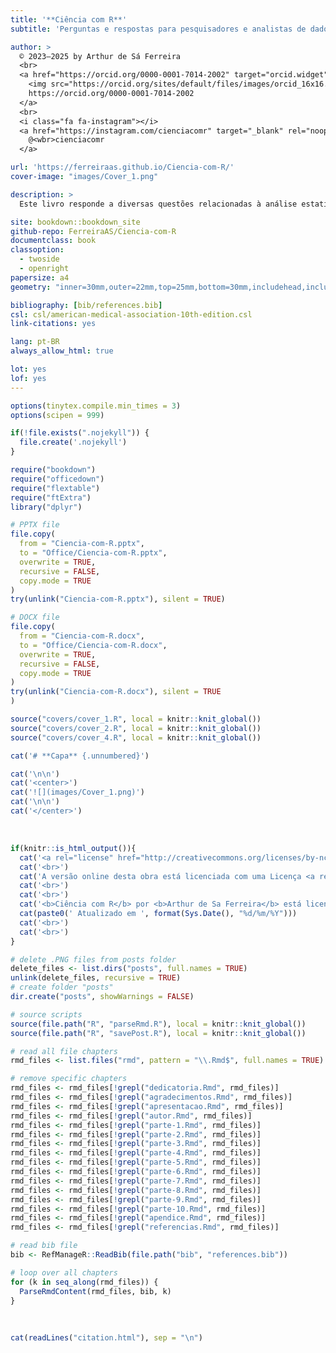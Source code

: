 ```yaml
---
title: '**Ciência com R**'
subtitle: 'Perguntas e respostas para pesquisadores e analistas de dados'

author: >
  © 2023–2025 by Arthur de Sá Ferreira
  <br>
  <a href="https://orcid.org/0000-0001-7014-2002" target="orcid.widget" rel="me noopener noreferrer">
    <img src="https://orcid.org/sites/default/files/images/orcid_16x16.png" style="width: 1em; margin-inline-start: 0.0em" alt="ORCID iD icon"/>
    https://orcid.org/0000-0001-7014-2002
  </a>
  <br>
  <i class="fa fa-instagram"></i>
  <a href="https://instagram.com/cienciacomr" target="_blank" rel="noopener noreferrer">
    @<wbr>cienciacomr
  </a>

url: 'https://ferreiraas.github.io/Ciencia-com-R/'
cover-image: "images/Cover_1.png"

description: >
  Este livro responde a diversas questões relacionadas à análise estatística de dados, revisitando os principais conceitos e sugerindo métodos computacionais para os mais diversos delineamentos de estudos científicos.

site: bookdown::bookdown_site
github-repo: FerreiraAS/Ciencia-com-R
documentclass: book
classoption:
  - twoside
  - openright
papersize: a4
geometry: "inner=30mm,outer=22mm,top=25mm,bottom=30mm,includehead,includefoot"

bibliography: [bib/references.bib]
csl: csl/american-medical-association-10th-edition.csl
link-citations: yes

lang: pt-BR
always_allow_html: true

lot: yes
lof: yes
---
```


```r
options(tinytex.compile.min_times = 3)
options(scipen = 999)
```

```{=latex}
\DisableFootNotes
```

```r
if(!file.exists(".nojekyll")) {
  file.create('.nojekyll')
}
```

```r
require("bookdown")
require("officedown")
require("flextable")
require("ftExtra")
library("dplyr")
```

```r
# PPTX file
file.copy(
  from = "Ciencia-com-R.pptx",
  to = "Office/Ciencia-com-R.pptx",
  overwrite = TRUE,
  recursive = FALSE,
  copy.mode = TRUE
)
try(unlink("Ciencia-com-R.pptx"), silent = TRUE)

# DOCX file
file.copy(
  from = "Ciencia-com-R.docx",
  to = "Office/Ciencia-com-R.docx",
  overwrite = TRUE,
  recursive = FALSE,
  copy.mode = TRUE
)
try(unlink("Ciencia-com-R.docx"), silent = TRUE
)
```

```r
source("covers/cover_1.R", local = knitr::knit_global())
source("covers/cover_2.R", local = knitr::knit_global())
source("covers/cover_4.R", local = knitr::knit_global())
```

```r
cat('# **Capa** {.unnumbered}')
```

```r
cat('\n\n')
cat('<center>')
cat('![](images/Cover_1.png)')
cat('\n\n')
cat('</center>')
```

```{=latex}
\clearpage
\markboth{}{}
```

```{=latex}
\vspace*{\fill}
```

<br>

```r
if(knitr::is_html_output()){
  cat('<a rel="license" href="http://creativecommons.org/licenses/by-nc/4.0/"><img alt="Licença Creative Commons" style="border-width:0" src="https://i.creativecommons.org/l/by-nc/4.0/88x31.png"/></a>')
  cat('<br>')
  cat('A versão online desta obra está licenciada com uma Licença <a rel="license" href="http://creativecommons.org/licenses/by-nc/4.0/">Creative Commons Atribuição-NãoComercial 4.0 Internacional.</a>')
  cat('<br>')
  cat('<br>')
  cat('<b>Ciência com R</b> por <b>Arthur de Sa Ferreira</b> está licenciada sob a <a rel="license" data-spdx="Apache-2.0></a>" href="https://www.apache.org/licenses/LICENSE-2.0">Apache License 2.0</a>.<br>')
  cat(paste0(' Atualizado em ', format(Sys.Date(), "%d/%m/%Y")))
  cat('<br>')
  cat('<br>')
}
```

```r
# delete .PNG files from posts folder
delete_files <- list.dirs("posts", full.names = TRUE)
unlink(delete_files, recursive = TRUE)
# create folder "posts"
dir.create("posts", showWarnings = FALSE)

# source scripts
source(file.path("R", "parseRmd.R"), local = knitr::knit_global())
source(file.path("R", "savePost.R"), local = knitr::knit_global())

# read all file chapters
rmd_files <- list.files("rmd", pattern = "\\.Rmd$", full.names = TRUE)

# remove specific chapters
rmd_files <- rmd_files[!grepl("dedicatoria.Rmd", rmd_files)]
rmd_files <- rmd_files[!grepl("agradecimentos.Rmd", rmd_files)]
rmd_files <- rmd_files[!grepl("apresentacao.Rmd", rmd_files)]
rmd_files <- rmd_files[!grepl("autor.Rmd", rmd_files)]
rmd_files <- rmd_files[!grepl("parte-1.Rmd", rmd_files)]
rmd_files <- rmd_files[!grepl("parte-2.Rmd", rmd_files)]
rmd_files <- rmd_files[!grepl("parte-3.Rmd", rmd_files)]
rmd_files <- rmd_files[!grepl("parte-4.Rmd", rmd_files)]
rmd_files <- rmd_files[!grepl("parte-5.Rmd", rmd_files)]
rmd_files <- rmd_files[!grepl("parte-6.Rmd", rmd_files)]
rmd_files <- rmd_files[!grepl("parte-7.Rmd", rmd_files)]
rmd_files <- rmd_files[!grepl("parte-8.Rmd", rmd_files)]
rmd_files <- rmd_files[!grepl("parte-9.Rmd", rmd_files)]
rmd_files <- rmd_files[!grepl("parte-10.Rmd", rmd_files)]
rmd_files <- rmd_files[!grepl("apendice.Rmd", rmd_files)]
rmd_files <- rmd_files[!grepl("referencias.Rmd", rmd_files)]

# read bib file
bib <- RefManageR::ReadBib(file.path("bib", "references.bib"))

# loop over all chapters
for (k in seq_along(rmd_files)) {
  ParseRmdContent(rmd_files, bib, k)
}
```

<br>

```r
cat(readLines("citation.html"), sep = "\n")
```

<br>
